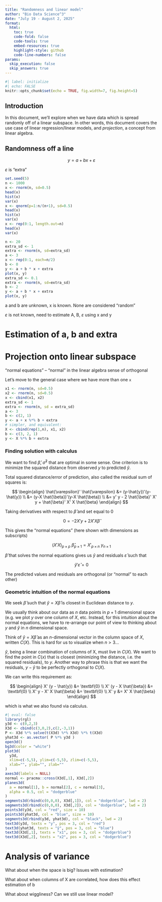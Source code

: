 ```yaml
---
title: "Randomness and linear model"
author: "Bio Data Science^3"
date: "July 19 - August 2, 2025"
format: 
  html:
    toc: true 
    code-fold: false
    code-tools: true
    embed-resources: true
    highlight-style: github
    code-line-numbers: false 
params:
  skip_execution: false
  skip_answers: true
---
```


```r
#| label: initialize
#| echo: FALSE
knitr::opts_chunk$set(echo = TRUE, fig.width=7, fig.height=5) 
```

## Introduction

In this document, we'll explore when we have data which is spread randomly off of a linear subspace. In other words, this document covers the use case of linear regression/linear models, and *projection*, a concept from linear algebra.

## Randomness off a line

$$y = a + b x + \varepsilon$$

$\varepsilon$ is "extra"

```r
set.seed(5)
n <- 1000
x <- rnorm(n, sd=0.5)
head(x)
hist(x)
var(x)
x <- qnorm(p=1:n/(n+1), sd=0.5)
head(x)
hist(x)
var(x)
x <- rep(0:1, length.out=n)
head(x)
var(x)
```

```r
n <- 20
extra_sd <- 1
extra <- rnorm(n, sd=extra_sd)
a <- 3
x <- rep(0:1, each=n/2)
b <- 0
y <- a + b * x + extra
plot(x, y)
extra_sd <- 0.1
extra <- rnorm(n, sd=extra_sd)
b <- 2
y <- a + b * x + extra
plot(x, y)
```

a and b are unknown, x is known. None are considered "random"

$\varepsilon$ is not known, need to estimate A, B, $\varepsilon$ using x and y

# Estimation of a, b and extra

# Projection onto linear subspace

"normal equations" -- "normal" in the linear algebra sense of orthogonal

Let's move to the general case where we have more than one `x`

```r
x1 <- rnorm(n, sd=0.5)
x2 <- rnorm(n, sd=0.5)
x <- cbind(x1, x2)
extra_sd <- 1
extra <- rnorm(n, sd = extra_sd)
a <- 3
b <- c(2, 1)
y <- a + x %*% b + extra
# simpler, and equivalent:
X <- cbind(rep(1,n), x1, x2)
b <- c(3, 2, 1)
y <- X %*% b + extra 
```

### Finding solution with calculus

We want to find $\hat{\beta}$, $\hat{\sigma}^2$ that are optimal
in some sense. One criterion is to minimize the squared distance from 
observed $y$ to predicted $\hat{y}$.

Total squared distance/error of prediction, also called the residual 
sum of squares is:

$$
\begin{align}
\hat{\varepsilon}' \hat{\varepsilon} &= (y-\hat{y})'(y-\hat{y}) \\
&= (y-X \hat{\beta})'(y-X \hat{\beta}) \\
&= y' y - 2 \hat{\beta}' X' y + \hat{\beta}' X' X \hat{\beta}
\end{align}
$$

Taking derivatives with respect to $\hat{\beta}$ and set equal to 0

$$
0 = -2X'y + 2X'X \hat{\beta}
$$

This gives the "normal equations" (here shown with dimensions as subscripts)

$$
(X'X)_{p \times p} ~ \hat{\beta}_{p \times 1}=X'_{p \times n} ~y_{n \times 1} 
$$

$\hat{{\beta}}$ that solves the normal equations gives us 
$\hat{y}$ and residuals $\hat{\varepsilon}$ such that

$$
\hat{y}' \hat{\varepsilon} = 0
$$

The predicted values and residuals are orthogonal (or "normal" to each other)

### Geometric intuition of the normal equations

We seek $\hat{\beta}$ such that $\hat{y} = X \hat{\beta}$ 
is closest in Euclidean distance to $y$. 

We usually think about our data as $n$ data points 
in $p + 1$ dimensional space (e.g. we plot $y$ over one column 
of $X$, etc. Instead, for this intuition about the normal
equations, we have to re-arrange our point of view to thinking 
about $y$  and $\hat{y}$ in $n$ dimensional space. 

Think of $\hat{y} = X \hat{\beta}$ as
an $n$-dimensional vector in the column space of $X$, 
written $C(X)$. This is hard for us to visualize when 
$n > 3$... 

$\hat{y}$, being a linear combination of columns of X,
must live in $C(X)$. We want to find the point
in $C(x)$ that is closest (minimizing the distance, 
i.e. the squared residuals), to $y$. Another way
to phrase this is that we want the residuals, 
$y - \hat{y}$ to be perfectly orthogonal to $C(X)$.

We can write this requirement as:

$$
\begin{align}
X' (y - \hat{y}) &= \textbf{0} \\
X' (y - X \hat{\beta}) &= \textbf{0} \\
X' y - X' X \hat{\beta} &= \textbf{0} \\
X' y &= X' X \hat{\beta}
\end{align}
$$

which is what we also found via calculus.

```r
#| eval: false
library(rgl)
y3d <- c(0,2,3)
X3d <- cbind(c(3,0,2),c(2,-3,1))
P <- X3d %*% solve(t(X3d) %*% X3d) %*% t(X3d)
yhat3d <- as.vector( P %*% y3d )
open3d()
bg3d(color = "white")
plot3d(
  y3d,
  xlim=c(-5,5), ylim=c(-5,5), zlim=c(-5,5),
  xlab="", ylab="", zlab=""
)
axes3d(labels = NULL)
normal <- pracma::cross(X3d[,1], X3d[,2])
planes3d(
  a = normal[1], b = normal[2], c = normal[3], 
  alpha = 0.5, col = "dodgerblue"
)
segments3d(rbind(c(0,0,0), X3d[,1]), col = "dodgerblue", lwd = 2)
segments3d(rbind(c(0,0,0), X3d[,2]), col = "dodgerblue", lwd = 2)
points3d(y3d, col = "red", size = 10)
points3d(yhat3d, col = "blue", size = 10)
segments3d(rbind(y3d, yhat3d), col = "black", lwd = 2)
text3d(y3d, texts = "y", pos = 3, col = "red")
text3d(yhat3d, texts = "ŷ", pos = 3, col = "blue")
text3d(X3d[,1], texts = "x1", pos = 3, col = "dodgerblue")
text3d(X3d[,2], texts = "x2", pos = 3, col = "dodgerblue")
```

# Analysis of variance

What about when the space is big? Issues with estimation?

What about when columns of X are correlated, how does this effect estimation of b

What about wiggliness? Can we still use linear model?
